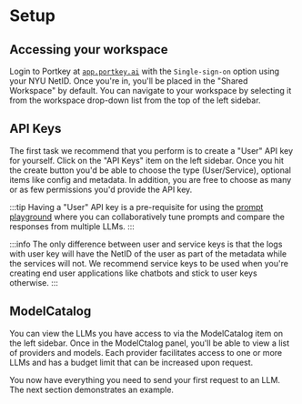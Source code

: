 # Setup

## Accessing your workspace
Login to Portkey at [`app.portkey.ai`](https://app.portkey.ai/login) with the `Single-sign-on` option using your NYU NetID. Once you're in, you'll be placed in the "Shared Workspace" by default. You can navigate to your workspace by selecting it from the workspace drop-down list from the top of the left sidebar.

## API Keys
The first task we recommend that you perform is to create a "User" API key for yourself. Click on the "API Keys" item on the left sidebar. Once you hit the create button you'd be able to choose the type (User/Service), optional items like config and metadata. In addition, you are free to choose as many or as few permissions you'd provide the API key.

:::tip
Having a "User" API key is a pre-requisite for using the [prompt playground](https://app.portkey.ai/playground) where you can collaboratively tune prompts and compare the responses from multiple LLMs.
:::

:::info
The only difference between user and service keys is that the logs with user key will have the NetID of the user as part of the metadata while the services will not. We recommend service keys to be used when you're creating end user applications like chatbots and stick to user keys otherwise. 
:::

## ModelCatalog
You can view the LLMs you have access to via the ModelCatalog item on the left sidebar. Once in the ModelCtalog panel, you'll be able to view a list of providers and models. Each provider facilitates access to one or more LLMs and has a budget limit that can be increased upon request.

You now have everything you need to send your first request to an LLM. The next section demonstrates an example.

